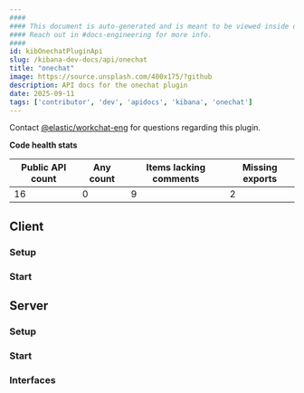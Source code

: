 ```yaml
---
####
#### This document is auto-generated and is meant to be viewed inside our experimental, new docs system.
#### Reach out in #docs-engineering for more info.
####
id: kibOnechatPluginApi
slug: /kibana-dev-docs/api/onechat
title: "onechat"
image: https://source.unsplash.com/400x175/?github
description: API docs for the onechat plugin
date: 2025-09-11
tags: ['contributor', 'dev', 'apidocs', 'kibana', 'onechat']
---
```




Contact [@elastic/workchat-eng](https://github.com/orgs/elastic/teams/workchat-eng) for questions regarding this plugin.

**Code health stats**

| Public API count  | Any count | Items lacking comments | Missing exports |
|-------------------|-----------|------------------------|-----------------|
| 16 | 0 | 9 | 2 |

## Client

### Setup
<DocDefinitionList data={[onechatObj.client.setup]}/>

### Start
<DocDefinitionList data={[onechatObj.client.start]}/>

## Server

### Setup
<DocDefinitionList data={[onechatObj.server.setup]}/>

### Start
<DocDefinitionList data={[onechatObj.server.start]}/>

### Interfaces
<DocDefinitionList data={onechatObj.server.interfaces}/>

